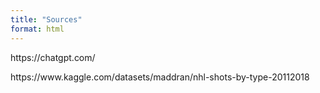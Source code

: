 ```yaml
---
title: "Sources"
format: html
---
```


https://chatgpt.com/                                              

https://www.kaggle.com/datasets/maddran/nhl-shots-by-type-20112018